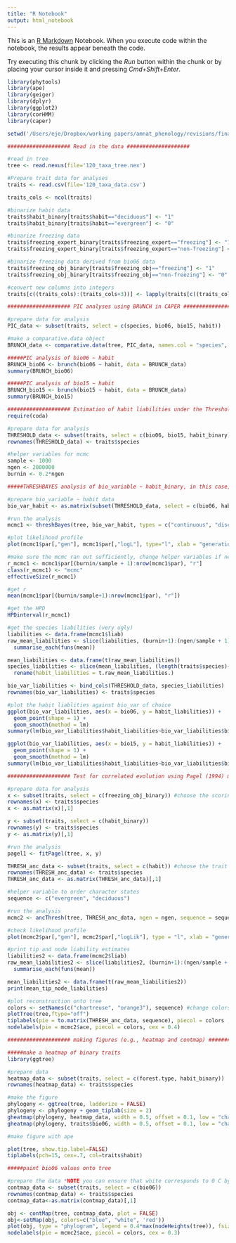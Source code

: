 ```yaml
---
title: "R Notebook"
output: html_notebook
---
```

  
  This is an [R Markdown](http://rmarkdown.rstudio.com) Notebook. When you execute code within the notebook, the results appear beneath the code. 

Try executing this chunk by clicking the *Run* button within the chunk or by placing your cursor inside it and pressing *Cmd+Shift+Enter*. 


```r


library(phytools)
library(ape)
library(geiger)
library(dplyr)
library(ggplot2)
library(corHMM)
library(caper)

setwd('/Users/eje/Dropbox/working papers/amnat_phenology/revisions/final_analyses/phylogeny')

#################### Read in the data ####################

#read in tree
tree <- read.nexus(file='120_taxa_tree.nex')

#Prepare trait data for analyses
traits <- read.csv(file='120_taxa_data.csv')

traits_cols <- ncol(traits)

#binarize habit data
traits$habit_binary[traits$habit=="deciduous"] <- "1"
traits$habit_binary[traits$habit=="evergreen"] <- "0"

#binarize freezing data 
traits$freezing_expert_binary[traits$freezing_expert=="freezing"] <- "1"
traits$freezing_expert_binary[traits$freezing_expert=="non-freezing"] <- "0"

#binarize freezing data derived from bio06 data
traits$freezing_obj_binary[traits$freezing_obj=="freezing"] <- "1"
traits$freezing_obj_binary[traits$freezing_obj=="non-freezing"] <- "0"

#convert new columns into integers
traits[c((traits_cols):(traits_cols+3))] <- lapply(traits[c((traits_cols):(traits_cols+3))], as.integer)
```


```r
#################### PIC analyses using BRUNCH in CAPER ####################

#prepare data for analysis
PIC_data <- subset(traits, select = c(species, bio06, bio15, habit))

#make a comparative.data object 
BRUNCH_data <- comparative.data(tree, PIC_data, names.col = "species", vcv = TRUE)

#####PIC analysis of bio06 ~ habit
BRUNCH_bio06 <- brunch(bio06 ~ habit, data = BRUNCH_data)
summary(BRUNCH_bio06)

#####PIC analysis of bio15 ~ habit
BRUNCH_bio15 <- brunch(bio15 ~ habit, data = BRUNCH_data)
summary(BRUNCH_bio15)

```


```r
#################### Estimation of habit liabilities under the Threshold Model using THRESHBAYES in PHYTOOLS (yanked from Luke Harmon's tutorial) ####################
require(coda)

#prepare data for analysis
THRESHOLD_data <- subset(traits, select = c(bio06, bio15, habit_binary))
rownames(THRESHOLD_data) <- traits$species

#helper variables for mcmc
sample <- 1000
ngen <- 2000000
burnin <- 0.2*ngen

#####THRESHBAYES analysis of bio_variable ~ habit_binary, in this case, bio06

#prepare bio_variable ~ habit data
bio_var_habit <- as.matrix(subset(THRESHOLD_data, select = c(bio06, habit_binary))) #chose bio06 here

#run the analysis
mcmc1 <- threshBayes(tree, bio_var_habit, types = c("continuous", "discrete"), ngen = ngen, control = list(sample = sample)) 

#plot likelihood profile 
plot(mcmc1$par[,"gen"], mcmc1$par[,"logL"], type="l", xlab = "generation", ylab = "logL")

#make sure the mcmc ran out sufficiently, change helper variables if necessary
r_mcmc1 <- mcmc1$par[(burnin/sample + 1):nrow(mcmc1$par), "r"]
class(r_mcmc1) <- "mcmc"
effectiveSize(r_mcmc1)

#get r 
mean(mcmc1$par[(burnin/sample+1):nrow(mcmc1$par), "r"])

#get the HPD
HPDinterval(r_mcmc1)

#get the species liabilities (very ugly)
liabilities <- data.frame(mcmc1$liab)
raw_mean_liabilities <- slice(liabilities, (burnin+1):(ngen/sample + 1)) %>%
  summarise_each(funs(mean))

mean_liabilities <- data.frame(t(raw_mean_liabilities))
species_liabilities <- slice(mean_liabilities, (length(traits$species)+2):(2*length(traits$species)+1)) %>%
  rename(habit_liabilities = t.raw_mean_liabilities.)

bio_var_liabilities <- bind_cols(THRESHOLD_data, species_liabilities)
rownames(bio_var_liabilities) <- traits$species

#plot the habit liablities against bio_var of choice
ggplot(bio_var_liabilities, aes(x = bio06, y = habit_liabilities)) +
  geom_point(shape = 1) +    
  geom_smooth(method = lm) 
summary(lm(bio_var_liabilities$habit_liabilities~bio_var_liabilities$bio06))

ggplot(bio_var_liabilities, aes(x = bio15, y = habit_liabilities)) +
  geom_point(shape = 1) +    
  geom_smooth(method = lm) 
summary(lm(bio_var_liabilities$habit_liabilities~bio_var_liabilities$bio15))

```


```r
#################### Test for correlated evolution using Pagel (1994) method as implemented in PHYTOOLS ####################

#prepare data for analysis
x <- subset(traits, select = c(freezing_obj_binary)) #choose the scoring you want here
rownames(x) <- traits$species
x <- as.matrix(x)[,1]

y <- subset(traits, select = c(habit_binary))
rownames(y) <- traits$species
y <- as.matrix(y)[,1]

#run the analysis
pagel1 <- fitPagel(tree, x, y)


```

```r

THRESH_anc_data <- subset(traits, select = c(habit)) #choose the trait you want here, can handle character and integer data
rownames(THRESH_anc_data) <- traits$species
THRESH_anc_data <- as.matrix(THRESH_anc_data)[,1]

#helper variable to order character states
sequence <- c("evergreen", "deciduous")

#run the analysis
mcmc2 <- ancThresh(tree, THRESH_anc_data, ngen = ngen, sequence = sequence, model = "BM", control = list(sample = sample, plot = FALSE, burnin = burnin))

#check likelihood profile
plot(mcmc2$par[,"gen"], mcmc2$par[,"logLik"], type = "l", xlab = "generation", ylab = "logL")

#print tip and node liability estimates
liabilities2 <- data.frame(mcmc2$liab)
raw_mean_liabilities2 <- slice(liabilities2, (burnin+1):(ngen/sample + 1)) %>%
  summarise_each(funs(mean))

mean_liabilities2 <- data.frame(t(raw_mean_liabilities2))
print(mean_tip_node_liabilities)

#plot reconstruction onto tree
colors <- setNames(c("chartreuse", "orange3"), sequence) #change colors here
plotTree(tree,ftype="off")
tiplabels(pie = to.matrix(THRESH_anc_data, sequence), piecol = colors ,cex = 0.2)
nodelabels(pie = mcmc2$ace, piecol = colors, cex = 0.4)

```


```r

#################### making figures (e.g., heatmap and contmap) ####################

#####make a heatmap of binary traits
library(ggtree)

#prepare data
heatmap_data <- subset(traits, select = c(forest.type, habit_binary))
rownames(heatmap_data) <- traits$species

#make the figure
phylogeny <- ggtree(tree, ladderize = FALSE)
phylogeny <- phylogeny + geom_tiplab(size = 2)
gheatmap(phylogeny, heatmap_data, width = 0.5, offset = 0.1, low = "chartreuse3", high = "orange3", color="black", colnames_position = "top", colnames_offset_y = 1)
gheatmap(phylogeny, traits$bio06, width = 0.5, offset = 0.1, low = "chartreuse3", high = "orange3", color="black", colnames_position = "top", colnames_offset_y = 1)

#make figure with ape

plot(tree, show.tip.label=FALSE)
tiplabels(pch=15, cex=.7, col=traits$habit)

#####paint bio06 values onto tree

#prepare the data *NOTE you can ensure that white corresponds to 0 C by changing any values >20 C and >-20 C to +/- 20 C
contmap_data <- subset(traits, select = c(bio06))
rownames(contmap_data) <- traits$species
contmap_data<-as.matrix(contmap_data)[,1]

obj <- contMap(tree, contmap_data, plot = FALSE)
obj<-setMap(obj, colors=c("blue", "white", 'red'))
plot(obj, type = "phylogram", legend = 0.4*max(nodeHeights(tree)), fsize = c(0.4, 0.7), lwd=3)
nodelabels(pie = mcmc2$ace, piecol = colors, cex = 0.3)



```



